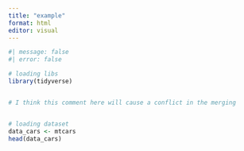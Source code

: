 ```yaml
---
title: "example"
format: html
editor: visual
---
```


```r
#| message: false
#| error: false

# loading libs
library(tidyverse)


# I think this comment here will cause a conflict in the merging


# loading dataset
data_cars <- mtcars
head(data_cars)


```


